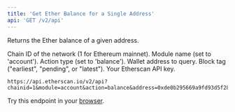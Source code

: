 ```yaml
---
title: 'Get Ether Balance for a Single Address'
api: 'GET /v2/api'
---
```


Returns the Ether balance of a given address.

<ParamFields>
  <ParamField query="chainid" type="string" initialValue="1">
    Chain ID of the network (1 for Ethereum mainnet).
  </ParamField>
  <ParamField query="module" type="string" initialValue="account">
    Module name (set to 'account').
  </ParamField>
  <ParamField query="action" type="string" initialValue="balance">
    Action type (set to 'balance').
  </ParamField>
  <ParamField query="address" type="string" initialValue="0xde0b295669a9fd93d5f28d9ec85e40f4cb697bae">
    Wallet address to query.
  </ParamField>
  <ParamField query="tag" type="string" initialValue="latest">
    Block tag ("earliest", "pending", or "latest").
  </ParamField>
  <ParamField query="apikey" type="string">
    Your Etherscan API key.
  </ParamField>
</ParamFields>

```
https://api.etherscan.io/v2/api?chainid=1&module=account&action=balance&address=0xde0b295669a9fd93d5f28d9ec85e40f4cb697bae&tag=latest&apikey=YourApiKeyToken
```

<Callout icon="link">
Try this endpoint in your <a href="https://api.etherscan.io/v2/api?chainid=1&module=account&action=balance&address=0xde0b295669a9fd93d5f28d9ec85e40f4cb697bae&tag=latest&apikey=YourApiKeyToken">browser</a>.
</Callout>
